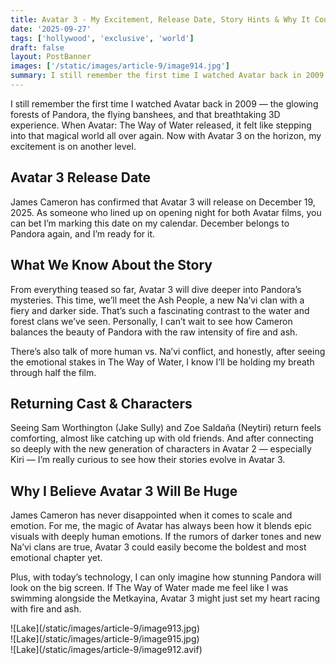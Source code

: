 ```yaml
---
title: Avatar 3 - My Excitement, Release Date, Story Hints & Why It Could Be the Biggest James Cameron Film Yet
date: '2025-09-27'
tags: ['hollywood', 'exclusive', 'world']
draft: false
layout: PostBanner
images: ['/static/images/article-9/image914.jpg']
summary: I still remember the first time I watched Avatar back in 2009 — the glowing forests of Pandora, the flying banshees, and that breathtaking 3D experience
---
```



I still remember the first time I watched Avatar back in 2009 — the glowing forests of Pandora, the flying banshees, and that breathtaking 3D experience. When Avatar: The Way of Water released, it felt like stepping into that magical world all over again. Now with Avatar 3 on the horizon, my excitement is on another level.

## Avatar 3 Release Date

James Cameron has confirmed that Avatar 3 will release on December 19, 2025. As someone who lined up on opening night for both Avatar films, you can bet I’m marking this date on my calendar. December belongs to Pandora again, and I’m ready for it.

## What We Know About the Story

From everything teased so far, Avatar 3 will dive deeper into Pandora’s mysteries. This time, we’ll meet the Ash People, a new Na’vi clan with a fiery and darker side. That’s such a fascinating contrast to the water and forest clans we’ve seen. Personally, I can’t wait to see how Cameron balances the beauty of Pandora with the raw intensity of fire and ash.

There’s also talk of more human vs. Na’vi conflict, and honestly, after seeing the emotional stakes in The Way of Water, I know I’ll be holding my breath through half the film.

## Returning Cast & Characters

Seeing Sam Worthington (Jake Sully) and Zoe Saldaña (Neytiri) return feels comforting, almost like catching up with old friends. And after connecting so deeply with the new generation of characters in Avatar 2 — especially Kiri — I’m really curious to see how their stories evolve in Avatar 3.

## Why I Believe Avatar 3 Will Be Huge

James Cameron has never disappointed when it comes to scale and emotion. For me, the magic of Avatar has always been how it blends epic visuals with deeply human emotions. If the rumors of darker tones and new Na’vi clans are true, Avatar 3 could easily become the boldest and most emotional chapter yet.

Plus, with today’s technology, I can only imagine how stunning Pandora will look on the big screen. If The Way of Water made me feel like I was swimming alongside the Metkayina, Avatar 3 might just set my heart racing with fire and ash.

<div className="-mx-2 flex flex-wrap overflow-hidden xl:-mx-2">
  <div className="my-1 w-full overflow-hidden px-2 xl:my-1 xl:w-1/2 xl:px-2">
    ![Lake](/static/images/article-9/image913.jpg)
  </div>
  <div className="my-1 w-full overflow-hidden px-2 xl:my-1 xl:w-1/2 xl:px-2">
    ![Lake](/static/images/article-9/image915.jpg)
  </div>
    <div className="my-1 w-full overflow-hidden px-2 xl:my-1 xl:w-1/2 xl:px-2">
    ![Lake](/static/images/article-9/image912.avif)
  </div>
</div>